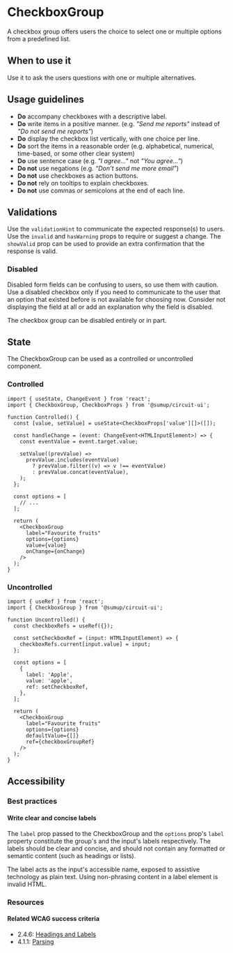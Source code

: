 
<Meta of={Stories} />

# CheckboxGroup

<Status variant="stable" />

A checkbox group offers users the choice to select one or multiple options from a predefined list.

<Story of={Stories.Base} />
<Props />

## When to use it

Use it to ask the users questions with one or multiple alternatives.

## Usage guidelines

- **Do** accompany checkboxes with a descriptive label.
- **Do** write items in a positive manner. (e.g. _"Send me reports"_ instead of _"Do not send me reports"_)
- **Do** display the checkbox list vertically, with one choice per line.
- **Do** sort the items in a reasonable order (e.g. alphabetical, numerical, time-based, or some other clear system)
- **Do** use sentence case (e.g. _"I agree..."_ not _"You agree..."_)
- **Do not** use negations (e.g. _“Don’t send me more email”_)
- **Do not** use checkboxes as action buttons.
- **Do not** rely on tooltips to explain checkboxes.
- **Do not** use commas or semicolons at the end of each line.

## Validations

Use the `validationHint` to communicate the expected response(s) to users. Use the `invalid` and `hasWarning` props to require or suggest a change. The `showValid` prop can be used to provide an extra confirmation that the response is valid.

<Story of={Stories.Validations} />

### Disabled

Disabled form fields can be confusing to users, so use them with caution. Use a disabled checkbox only if you need to communicate to the user that an option that existed before is not available for choosing now. Consider not displaying the field at all or add an explanation why the field is disabled.

The checkbox group can be disabled entirely or in part.

<Story of={Stories.Disabled} />

## State

The CheckboxGroup can be used as a controlled or uncontrolled component.

### Controlled

```tsx
import { useState, ChangeEvent } from 'react';
import { CheckboxGroup, CheckboxProps } from '@sumup/circuit-ui';

function Controlled() {
  const [value, setValue] = useState<CheckboxProps['value'][]>([]);

  const handleChange = (event: ChangeEvent<HTMLInputElement>) => {
    const eventValue = event.target.value;

    setValue((prevValue) =>
      prevValue.includes(eventValue)
        ? prevValue.filter((v) => v !== eventValue)
        : prevValue.concat(eventValue),
    );
  };

  const options = [
    // ...
  ];

  return (
    <CheckboxGroup
      label="Favourite fruits"
      options={options}
      value={value}
      onChange={onChange}
    />
  );
}
```

### Uncontrolled

```tsx
import { useRef } from 'react';
import { CheckboxGroup } from '@sumup/circuit-ui';

function Uncontrolled() {
  const checkboxRefs = useRef({});

  const setCheckboxRef = (input: HTMLInputElement) => {
    checkboxRefs.current[input.value] = input;
  };

  const options = [
    {
      label: 'Apple',
      value: 'apple',
      ref: setCheckboxRef,
    },
  ];

  return (
    <CheckboxGroup
      label="Favourite fruits"
      options={options}
      defaultValue={[]}
      ref={checkboxGroupRef}
    />
  );
}
```

## Accessibility

### Best practices

#### Write clear and concise labels

The `label` prop passed to the CheckboxGroup and the `options` prop's `label` property constitute the group's and the input's labels respectively. The labels should be clear and concise, and should not contain any formatted or semantic content (such as headings or lists).

The label acts as the input's accessible name, exposed to assistive technology as plain text. Using non-phrasing content in a label element is invalid HTML.

### Resources

#### Related WCAG success criteria

- 2.4.6: [Headings and Labels](https://www.w3.org/WAI/WCAG21/Understanding/headings-and-labels.html)
- 4.1.1: [Parsing](https://www.w3.org/WAI/WCAG21/Understanding/parsing)
